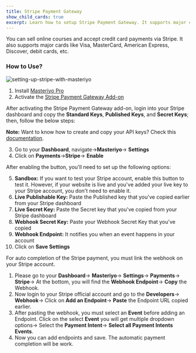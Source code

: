 ```yaml
---
title: Stripe Payment Gateway
show_child_cards: true
excerpt: Learn how to setup Stripe Payment Gateway. It supports major cards like Visa, MasterCard, American Express, Discover, debit cards, etc.
---
```


You can sell online courses and accept credit card payments via Stripe. It also supports major cards like Visa, MasterCard, American Express, Discover, debit cards, etc.
 
### How to Use?

![setting-up-stripe-with-masteriyo](https://user-images.githubusercontent.com/24367265/189649913-46fb97f5-1d5d-445a-a38e-8ebc54894027.png)

1. Install [Masteriyo Pro](https://docs.masteriyo.com/getting-started/installation#installing-masteriyo-lms-pro-version)
2. Activate the [Stripe Payment Gateway Add-on](https://docs.masteriyo.com/premium-addons/activate-masteriyo-premium-addons)

After activating the Stripe Payment Gateway add-on, login into your Stripe dashboard and copy the **Standard Keys**, **Published Keys**, and **Secret Keys**; then, follow the below steps:

<Callout> **Note:** Want to know how to create and copy your API keys? Check this [documentation](https://stripe.com/docs/keys). </Callout>

3.  Go to your **Dashboard**, navigate->**Masteriyo**-> **Settings**
4.  Click on **Payments**->**Stripe**-> **Enable**

After enabling the button, you'll need to set up the following options:
 
5.  **Sandbox:**  If you want to test your Stripe account, enable this button to test it. However, if your website is live and you've added your live key to your Stripe account, you don't need to enable it.
6.  **Live Publishable Key:** Paste the Published key that you've copied earlier from your Stripe dashboard
7.  **Live Secret Key:** Paste the Secret key that you've copied from your Stripe dashboard
8.  **Webhook Secret Key:** Paste your Webhook Secret Key that you've copied
9.  **Webhook Endpoint:** It notifies you when an event happens in your account
10.  Click on **Save Settings**

<Callout>For auto completion of the Stripe payment, you must link the webhook on your Stripe account.</Callout>

1. Please go to your **Dashboard**-> **Masteriyo**-> **Settings**-> **Payments**-> **Stripe**-> At the bottom, you will find the **Webhook Endpoint**-> **Copy** the Webhook.
2. Now login to your Stripe official account and go to the **Developers**-> **Webhook**-> Click on **Add an Endpoint**-> **Paste** the Endpoint URL copied earlier. 
3. After pasting the webhook, you must select an **Event** before adding an Endpoint. Click on the select **Event** you will get multiple dropdown options-> Select the **Payment Intent**-> **Select all Payment Intents Events**.
4. Now you can add endpoints and save. The automatic payment completion will be work.
